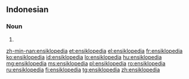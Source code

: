 {{also|ènsiklopèdia}}
==Indonesian==

===Noun===
{{id-noun}}

# {{l|en|encyclopedia}}

[[zh-min-nan:ensiklopedia]]
[[et:ensiklopedia]]
[[el:ensiklopedia]]
[[fr:ensiklopedia]]
[[ko:ensiklopedia]]
[[id:ensiklopedia]]
[[lo:ensiklopedia]]
[[hu:ensiklopedia]]
[[mg:ensiklopedia]]
[[ms:ensiklopedia]]
[[pl:ensiklopedia]]
[[ro:ensiklopedia]]
[[ru:ensiklopedia]]
[[fi:ensiklopedia]]
[[tg:ensiklopedia]]
[[zh:ensiklopedia]]